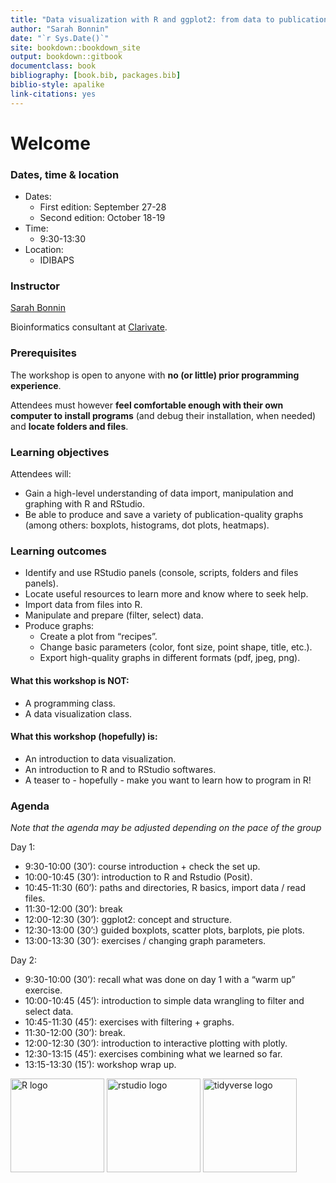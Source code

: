 ```yaml
--- 
title: "Data visualization with R and ggplot2: from data to publication-quality graphics"
author: "Sarah Bonnin"
date: "`r Sys.Date()`"
site: bookdown::bookdown_site
output: bookdown::gitbook
documentclass: book
bibliography: [book.bib, packages.bib]
biblio-style: apalike
link-citations: yes
---
```


# Welcome

<h3> Dates, time & location </h3>

* Dates:
  * First edition: September 27-28
  * Second edition: October 18-19

* Time:
	* 9:30-13:30 <br>

* Location:
	* IDIBAPS

<h3> Instructor </h3>
 
[Sarah Bonnin](mailto:bonninsarah@gmail.com) 

Bioinformatics consultant at [Clarivate](https://clarivate.com/).

<h3>Prerequisites</h3>

The workshop is open to anyone with **no (or little) prior programming experience**.

Attendees must however **feel comfortable enough with their own computer to install programs** (and debug their installation, when needed) and **locate folders and files**.

<h3> Learning objectives</h3>

Attendees will:

* Gain a high-level understanding of data import, manipulation and graphing with R and RStudio. 
* Be able to produce and save a variety of publication-quality graphs (among others: boxplots, histograms, dot plots, heatmaps).

<h3>Learning outcomes</h3>

* Identify and use RStudio panels (console, scripts, folders and files panels).
* Locate useful resources to learn more and know where to seek help.
* Import data from files into R.
* Manipulate and prepare (filter, select) data.
* Produce graphs:
  * Create a plot from “recipes”.
  * Change basic parameters (color, font size, point shape, title, etc.).
  * Export high-quality graphs in different formats (pdf, jpeg, png).

<h4>What this workshop is **NOT**:</h4>

* A programming class.
* A data visualization class.

<h4>What this workshop (hopefully) is:</h4>

* An introduction to data visualization.
* An introduction to R and to RStudio softwares.
* A teaser to - hopefully - make you want to learn how to program in R!

<h3>Agenda</h3>

*Note that the agenda may be adjusted depending on the pace of the group*

Day 1:

* 9:30-10:00 (30’): course introduction + check the set up.
* 10:00-10:45 (30’): introduction to R and Rstudio (Posit).
* 10:45-11:30 (60’): paths and directories, R basics, import data / read files.
* 11:30-12:00 (30’): break
* 12:00-12:30 (30’): ggplot2: concept and structure.
* 12:30-13:00 (30’:) guided boxplots, scatter plots, barplots, pie plots.
* 13:00-13:30 (30’): exercises / changing graph parameters.

Day 2:

* 9:30-10:00 (30’): recall what was done on day 1 with a “warm up” exercise.
* 10:00-10:45 (45’): introduction to simple data wrangling to filter and select data.
* 10:45-11:30 (45’): exercises with filtering + graphs.
* 11:30-12:00 (30’): break.
* 12:00-12:30 (30’): introduction to interactive plotting with plotly.
* 12:30-13:15 (45’): exercises combining what we learned so far.
* 13:15-13:30 (15’): workshop wrap up.


<img src="images/R_logo.png" alt="R logo" width="150"/> <img src="images/setup_rstudio_icon.png" alt="rstudio logo" width="150"/> <img src="images/R_tidyverse_logo.png" alt="tidyverse logo" width="150"/>
